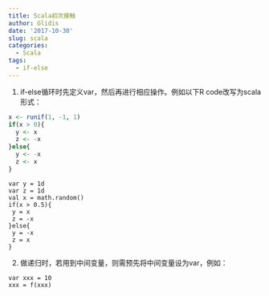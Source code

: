 ```yaml
---
title: Scala初次接触
author: Glidis
date: '2017-10-30'
slug: scala
categories:
  - Scala
tags:
  - if-else
---
```


1. if-else循环时先定义var，然后再进行相应操作。例如以下R code改写为scala形式：
```r
x <- runif(1, -1, 1)
if(x > 0){
  y <- x
  z <- -x
}else{
  y <- -x
  z <- x
}
```
```
var y = 1d
var z = 1d
val x = math.random()
if(x > 0.5){
 y = x
 z = -x
}else{
 y = -x
 z = x
}
```  
2. 做递归时，若用到中间变量，则需预先将中间变量设为var，例如：

```
var xxx = 10
xxx = f(xxx)
```

